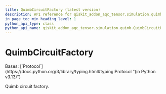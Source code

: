 ```yaml
---
title: QuimbCircuitFactory (latest version)
description: API reference for qiskit_addon_aqc_tensor.simulation.quimb.QuimbCircuitFactory in the latest version of qiskit-addon-aqc-tensor
in_page_toc_min_heading_level: 1
python_api_type: class
python_api_name: qiskit_addon_aqc_tensor.simulation.quimb.QuimbCircuitFactory
---
```


# QuimbCircuitFactory

<Class id="qiskit_addon_aqc_tensor.simulation.quimb.QuimbCircuitFactory" isDedicatedPage={true} github="https://github.com/Qiskit/qiskit-addon-aqc-tensor/tree/stable/0.1/qiskit_addon_aqc_tensor/simulation/quimb/__init__.py#L66-L72" signature="QuimbCircuitFactory(*args, **kwargs)[source]" modifiers="class">
  Bases: [`Protocol`](https://docs.python.org/3/library/typing.html#typing.Protocol "(in Python v3.13)")

  Quimb circuit factory.
</Class>

